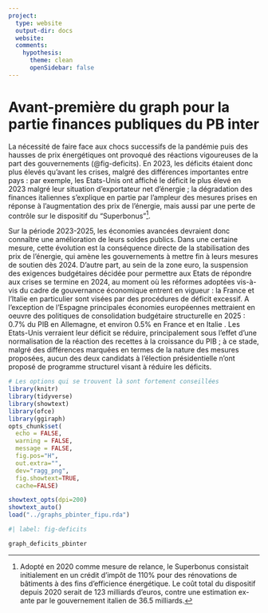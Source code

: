 ```yaml
---
project:
  type: website
  output-dir: docs
  website:
  comments: 
    hypothesis:
      theme: clean
      openSidebar: false
---
```


# Avant-première du graph pour la partie finances publiques du PB inter

La nécessité de faire face aux chocs successifs de la pandémie puis des hausses de prix énergétiques ont provoqué des réactions vigoureuses de la part des gouvernements (@fig-deficits). En 2023, les déficits étaient donc plus élevés qu'avant les crises, malgré des différences importantes entre pays : par exemple, les Etats-Unis ont affiché le déficit le plus élevé en 2023 malgré leur situation d'exportateur net d'énergie ; la dégradation des finances italiennes s'explique en partie par l'ampleur des mesures prises en réponse à l'augmentation des prix de l'énergie, mais aussi par une perte de contrôle sur le dispositif du "Superbonus"^[Adopté en 2020 comme mesure de relance, le Superbonus consistait initialement en un crédit d'impôt de 110% pour des rénovations de bâtiments à des fins d'efficience énergétique. Le coût total du dispositif depuis 2020 serait de 123 milliards d'euros, contre une estimation ex-ante par le gouvernement italien de 36.5 milliards.].

Sur la période 2023-2025, les économies avancées devraient donc connaître une amélioration de leurs soldes publics. Dans une certaine mesure, cette évolution est la conséquence directe de la stabilisation des prix de l'énergie, qui amène les gouvernements à mettre fin à leurs mesures de soutien dès 2024. D'autre part, au sein de la zone euro, la suspension des exigences budgétaires décidée pour permettre aux Etats de répondre aux crises se termine en 2024, au moment où les réformes adoptées vis-à-vis du cadre de gouvernance économique entrent en vigueur : la France et l'Italie en particulier sont visées par des procédures de déficit excessif. A l'exception de l'Espagne principales économies européennes mettraient en oeuvre des politiques de consolidation budgétaire structurelle en 2025 : 0.7% du PIB en Allemagne, et environ 0.5% en France et en Italie  . Les Etats-Unis verraient leur déficit se réduire, principalement sous l'effet d'une normalisation de la réaction des recettes à la croissance du PIB ; à ce stade, malgré des différences marquées en termes de la nature des mesures proposées, aucun des deux candidats à l'élection présidentielle n'ont proposé de programme structurel visant à réduire les déficits. 
```r
# Les options qui se trouvent là sont fortement conseillées
library(knitr)
library(tidyverse)
library(showtext) 
library(ofce)
library(ggiraph)
opts_chunk$set(
  echo = FALSE,
  warning = FALSE,
  message = FALSE,
  fig.pos="H", 
  out.extra="",
  dev="ragg_png",
  fig.showtext=TRUE,
  cache=FALSE)

showtext_opts(dpi=200)
showtext_auto()
load("../graphs_pbinter_fipu.rda")
```

```r
#| label: fig-deficits

graph_deficits_pbinter
```
